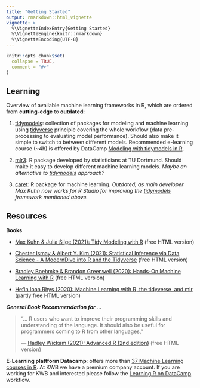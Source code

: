 ```yaml
---
title: "Getting Started"
output: rmarkdown::html_vignette
vignette: >
  %\VignetteIndexEntry{Getting Started}
  %\VignetteEngine{knitr::rmarkdown}
  %\VignetteEncoding{UTF-8}
---
```


```r
knitr::opts_chunk$set(
  collapse = TRUE,
  comment = "#>"
)
```

## Learning

Overview of available machine learning frameworks in R, which are ordered from 
**cutting-edge** to **outdated**:

1. [tidymodels](https://tidymodels.org): collection of packages for modeling and
machine learning using [tidyverse](https://tidyverse.org) principle covering the 
whole workflow (data pre-processing to evaluating model performance). Should also 
make it simple to switch to between different models. Recommended e-learning 
course (~4h) is offered by DataCamp [Modeling with tidymodels in R](https://learn.datacamp.com/courses/modeling-with-tidymodels-in-r). 

2. [mlr3](https://mlr3.mlr-org.com/): R package developed by statisticians at 
TU Dortmund. Should make it easy to develop different machine learning models. 
*Maybe an alternative to [tidymodels](https://tidymodels.org) approach?*

3. [caret](https://topepo.github.io/caret/index.html): R package for machine learning. *Outdated, as main developer Max Kuhn now works for R Studio for improving the [tidymodels](https://tidymodels.org) framework mentioned above.*

## Resources

**Books** 

* [Max Kuhn & Julia Silge (2021): Tidy Modeling with R](https://www.tmwr.org/) (free HTML version)

* [Chester Ismay & Albert Y. Kim (2021): Statistical Inference via Data Science - A ModernDive into R and the Tidyverse](https://moderndive.com/) (free HTML version)

* [Bradley Boehmke & Brandon Greenwell (2020): Hands-On Machine Learning with R](https://bradleyboehmke.github.io/HOML/) (free HTML version)

* [Hefin Ioan Rhys (2020): Machine Learning with R, the tidyverse, and mlr](https://livebook.manning.com/book/machine-learning-for-mortals-mere-and-otherwise/chapter-1/v-4/) (partly free HTML version)

***General Book Recommendation for ...***

> "... R users who want to improve their programming skills and understanding of 
the language. It should also be useful for programmers coming to R from other 
languages, "
>
> --- [Hadley Wickam (2021): Advanced R (2nd edition)](https://adv-r.hadley.nz/) (free HTML version)

**E-Learning plattform Datacamp**: offers more than [37 Machine Learning courses in R](https://learn.datacamp.com/search?utf8=%E2%9C%93&q=machine+learning&tab=courses&facets%5Btechnology%5D%5B%5D=R). At KWB we have a premium company account. If you are 
working for KWB and interested please follow the [Learning R on DataCamp](https://kwb-r.github.io/fakin.doc/faq.html#learning-r-on-datacamp) 
workflow.
